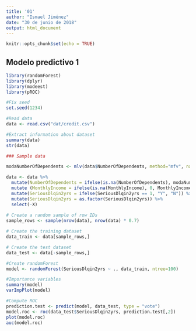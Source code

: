 ```yaml
---
title: '01'
author: "Ismael Jiménez"
date: "30 de junio de 2018"
output: html_document
---
```


```r
knitr::opts_chunk$set(echo = TRUE)
```

## Modelo predictivo 1

```r
library(randomForest)
library(dplyr)
library(modeest)
library(pROC)

#Fix seed
set.seed(1234)

#Read data
data <- read.csv("dat/credit.csv")

#Extract information about dataset
summary(data)
str(data)

### Sample data

modaNumberOfDependents <- mlv(data$NumberOfDependents, method="mfv", na.rm = TRUE)$M

data <- data %>%
  mutate(NumberOfDependents = ifelse(is.na(NumberOfDependents), modaNumberOfDependents, NumberOfDependents)) %>%
  mutate (MonthlyIncome = ifelse(is.na(MonthlyIncome), 0, MonthlyIncome)) %>%
  mutate(SeriousDlqin2yrs = ifelse(SeriousDlqin2yrs == 1, "Y", "N")) %>%
  mutate(SeriousDlqin2yrs = as.factor(SeriousDlqin2yrs)) %>%
  select(-X)
  
# Create a random sample of row IDs
sample_rows <- sample(nrow(data), nrow(data) * 0.7)

# Create the training dataset
data_train <- data[sample_rows,]

# Create the test dataset
data_test <- data[-sample_rows,]

#Create randomForest
model <- randomForest(SeriousDlqin2yrs ~ ., data_train, ntree=100)

#Importance variables
summary(model)
varImpPlot(model)

#Compute ROC
prediction.test <- predict(model, data_test, type = "vote")
model.roc <- roc(data_test$SeriousDlqin2yrs, prediction.test[,2])
plot(model.roc)
auc(model.roc)
```